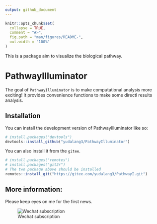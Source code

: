```yaml
---
output: github_document
---
```


<!-- README.md is generated from README.Rmd. Please edit that file -->

```r
knitr::opts_chunk$set(
  collapse = TRUE,
  comment = "#>",
  fig.path = "man/figures/README-",
  out.width = "100%"
)
```

This is a package aim to visualize the biological pathway.

# PathwayIlluminator

<!-- badges: start -->

<!-- badges: end -->

The goal of `PathwayIlluminator` is to make computational analysis more exciting! It provides convenience functions to make some directl results analysis.

## Installation

You can install the development version of PathwayIlluminator like so:

``` r
# install.packages("devtools")
devtools::install_github("yudalang3/PathwayIlluminator")
```

You can also install it from the `gitee`.

``` r
# install.packages("remotes")
# install.packages("git2r")
# The two package above should be installed
remotes::install_git("https://gitee.com/yudalang3/PathwayI.git")
```

## More information:

Please keep eyes on me for the first news.

![Wechat subscription](2023-09-26%2002-10-31.png)
